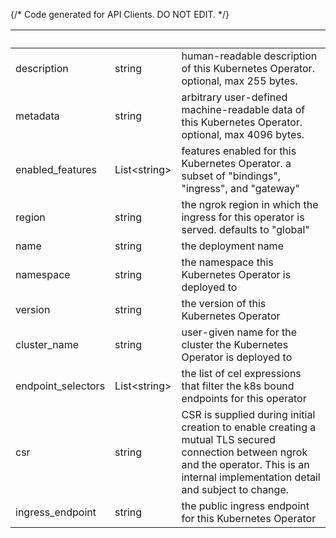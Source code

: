 {/* Code generated for API Clients. DO NOT EDIT. */}

| &nbsp;             | &nbsp;             | &nbsp;                                                                                                                                                                                      |
| ------------------ | ------------------ | ------------------------------------------------------------------------------------------------------------------------------------------------------------------------------------------- |
| description        | string             | human-readable description of this Kubernetes Operator. optional, max 255 bytes.                                                                                                            |
| metadata           | string             | arbitrary user-defined machine-readable data of this Kubernetes Operator. optional, max 4096 bytes.                                                                                         |
| enabled_features   | List&lt;string&gt; | features enabled for this Kubernetes Operator. a subset of "bindings", "ingress", and "gateway"                                                                                             |
| region             | string             | the ngrok region in which the ingress for this operator is served. defaults to "global"                                                                                                     |
| name               | string             | the deployment name                                                                                                                                                                         |
| namespace          | string             | the namespace this Kubernetes Operator is deployed to                                                                                                                                       |
| version            | string             | the version of this Kubernetes Operator                                                                                                                                                     |
| cluster_name       | string             | user-given name for the cluster the Kubernetes Operator is deployed to                                                                                                                      |
| endpoint_selectors | List&lt;string&gt; | the list of cel expressions that filter the k8s bound endpoints for this operator                                                                                                           |
| csr                | string             | CSR is supplied during initial creation to enable creating a mutual TLS secured connection between ngrok and the operator. This is an internal implementation detail and subject to change. |
| ingress_endpoint   | string             | the public ingress endpoint for this Kubernetes Operator                                                                                                                                    |
